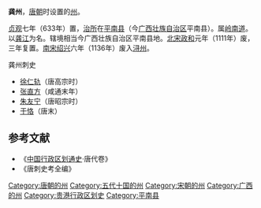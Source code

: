 '''龚州'''，[[唐朝|唐朝]]时设置的[[州|州]]。

[[貞觀_(唐朝)|贞观]]七年（633年）置，[[治所|治所]]在[[平南县|平南县]]（今[[广西壮族自治区|广西壮族自治区]]平南县）。属[[岭南道|岭南道]]。以[[龚江|龚江]]为名。辖境相当今广西壮族自治区平南县地。[[北宋|北宋]][[政和_(年号)|政和]]元年（1111年）废，三年复置。[[南宋|南宋]][[紹興_(南宋)|绍兴]]六年（1136年）废入[[浔州|浔州]]。

;龚州刺史
* [[徐仁轨|徐仁轨]]（唐高宗时）
* [[张直方|张直方]]（咸通末年）
* [[朱友宁|朱友宁]]（唐昭宗时）
* [[于恪|于恪]]（唐末）

==参考文献==
*《[[中国行政区划通史|中国行政区划通史]]·唐代卷》
*《唐刺史考全编》

{{唐朝行政區劃|nocat}}
{{十國行政區劃|nocat}}
{{北宋行政区划|nocat}}
{{广西行政区划小作品}}
{{DEFAULTSORT:G}}
[[Category:唐朝的州|Category:唐朝的州]]
[[Category:五代十国的州|Category:五代十国的州]]
[[Category:宋朝的州|Category:宋朝的州]]
[[Category:广西的州|Category:广西的州]]
[[Category:贵港行政区划史|Category:贵港行政区划史]]
[[Category:平南县|Category:平南县]]